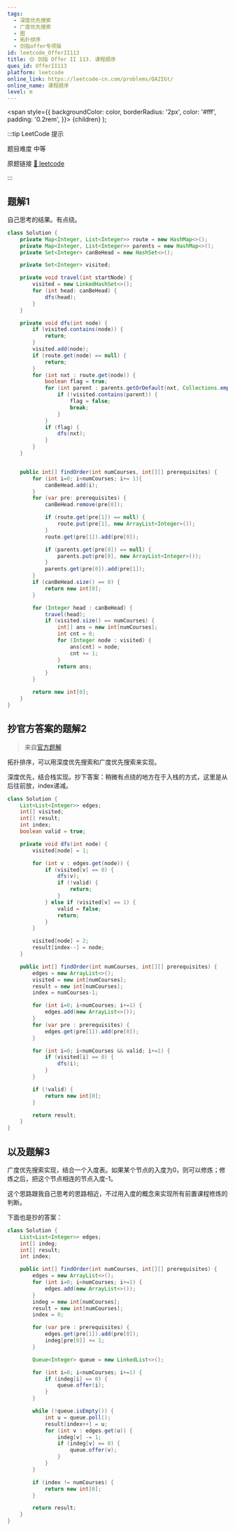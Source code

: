 ```yaml
---
tags:
  - 深度优先搜索
  - 广度优先搜索
  - 图
  - 拓扑排序
  - 剑指offer专项版
id: leetcode_OfferII113
title: 🟡 剑指 Offer II 113. 课程顺序
ques_id: OfferII113
platform: leetcode
online_link: https://leetcode-cn.com/problems/QA2IGt/
online_name: 课程顺序
level: m
---
```


  <span
    style={{
      backgroundColor: color,
      borderRadius: '2px',
      color: '#fff',
      padding: '0.2rem',
    }}>
    {children}
  </span>
);

:::tip LeetCode 提示

题目难度 <Highlight color="#ffc01e">中等</Highlight>

原题链接 [🔗 leetcode](https://leetcode-cn.com/problems/QA2IGt/)

:::

## 题解1

自己思考的结果。有点绕。

```java
class Solution {
    private Map<Integer, List<Integer>> route = new HashMap<>();
    private Map<Integer, List<Integer>> parents = new HashMap<>();
    private Set<Integer> canBeHead = new HashSet<>();

    private Set<Integer> visited;

    private void travel(int startNode) {
        visited = new LinkedHashSet<>();
        for (int head: canBeHead) {
            dfs(head);
        }
    }

    private void dfs(int node) {
        if (visited.contains(node)) {
            return;
        }
        visited.add(node);
        if (route.get(node) == null) {
            return;
        }
        for (int nxt : route.get(node)) {
            boolean flag = true;
            for (int parent : parents.getOrDefault(nxt, Collections.emptyList())) {
                if (!visited.contains(parent)) {
                    flag = false;
                    break;
                }
            }
            if (flag) {
                dfs(nxt);
            }
        }
    }


    public int[] findOrder(int numCourses, int[][] prerequisites) {
        for (int i=0; i<numCourses; i+= 1){
            canBeHead.add(i);
        }
        for (var pre: prerequisites) {
            canBeHead.remove(pre[0]);

            if (route.get(pre[1]) == null) {
                route.put(pre[1], new ArrayList<Integer>());
            }
            route.get(pre[1]).add(pre[0]);

            if (parents.get(pre[0]) == null) {
                parents.put(pre[0], new ArrayList<Integer>());
            }
            parents.get(pre[0]).add(pre[1]);
        }
        if (canBeHead.size() == 0) {
            return new int[0];
        }

        for (Integer head : canBeHead) {
            travel(head);
            if (visited.size() == numCourses) {
                int[] ans = new int[numCourses];
                int cnt = 0;
                for (Integer node : visited) {
                    ans[cnt] = node;
                    cnt += 1;
                }
                return ans;
            }
        }

        return new int[0];
    }
}
```

## 抄官方答案的题解2

> 来自[官方题解](https://leetcode-cn.com/problems/course-schedule-ii/solution/ke-cheng-biao-ii-by-leetcode-solution/)

拓扑排序，可以用深度优先搜索和广度优先搜索来实现。

深度优先，结合栈实现。抄下答案：稍微有点绕的地方在于入栈的方式，这里是从后往前放，index递减。

```java
class Solution {
    List<List<Integer>> edges;
    int[] visited;
    int[] result;
    int index;
    boolean valid = true;

    private void dfs(int node) {
        visited[node] = 1;

        for (int v : edges.get(node)) {
            if (visited[v] == 0) {
                dfs(v);
                if (!valid) {
                    return;
                }
            } else if (visited[v] == 1) {
                valid = false;
                return;
            }
        }

        visited[node] = 2;
        result[index--] = node;
    }

    public int[] findOrder(int numCourses, int[][] prerequisites) {
        edges = new ArrayList<>();
        visited = new int[numCourses];
        result = new int[numCourses];
        index = numCourses-1;

        for (int i=0; i<numCourses; i+=1) {
            edges.add(new ArrayList<>());
        }
        for (var pre : prerequisites) {
            edges.get(pre[1]).add(pre[0]);
        }

        for (int i=0; i<numCourses && valid; i+=1) {
            if (visited[i] == 0) {
                dfs(i);
            }
        }

        if (!valid) {
            return new int[0];
        }

        return result;
    }
}
```

## 以及题解3

广度优先搜索实现，结合一个入度表。如果某个节点的入度为0，则可以修炼；修炼之后，把这个节点相连的节点入度-1。

这个思路跟我自己思考的思路相近，不过用入度的概念来实现所有前置课程修炼的判断。

下面也是抄的答案：

```java
class Solution {
    List<List<Integer>> edges;
    int[] indeg;
    int[] result;
    int index;

    public int[] findOrder(int numCourses, int[][] prerequisites) {
        edges = new ArrayList<>();
        for (int i=0; i<numCourses; i+=1) {
            edges.add(new ArrayList<>());
        }
        indeg = new int[numCourses];
        result = new int[numCourses];
        index = 0;

        for (var pre : prerequisites) {
            edges.get(pre[1]).add(pre[0]);
            indeg[pre[0]] += 1;
        }

        Queue<Integer> queue = new LinkedList<>();

        for (int i=0; i<numCourses; i+=1) {
            if (indeg[i] == 0) {
                queue.offer(i);
            }
        }

        while (!queue.isEmpty()) {
            int u = queue.poll();
            result[index++] = u;
            for (int v : edges.get(u)) {
                indeg[v] -= 1;
                if (indeg[v] == 0) {
                    queue.offer(v);
                }
            }
        }

        if (index != numCourses) {
            return new int[0];
        }

        return result;
    }
}
```
